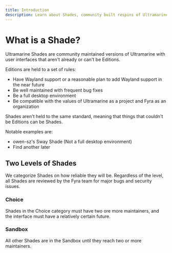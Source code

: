 ```yaml
---
title: Introduction
description: Learn about Shades, community built respins of Ultramarine with alternate user interfaces
---
```



# What is a Shade?

Ultramarine Shades are community maintained versions of Ultramarine with user interfaces that aren't already or can't be Editions.

Editions are held to a set of rules:

- Have Wayland support or a reasonable plan to add Wayland support in the near future
- Be well maintained with frequent bug fixes
- Be a full desktop environment
- Be compatible with the values of Ultramarine as a project and Fyra as an organization

Shades aren't held to the same standard, meaning that things that couldn't be Editions can be Shades.

Notable examples are:

- owen-sz's Sway Shade (Not a full desktop environment)
- Find another later

## Two Levels of Shades

We categorize Shades on how reliable they will be. Regardless of the level, all Shades are reviewed by the Fyra team for major bugs and security issues.

### Choice
Shades in the Choice category must have two ore more maintainers, and the interface must have a relatively certain future.

### Sandbox
All other Shades are in the Sandbox until they reach two or more maintainers.